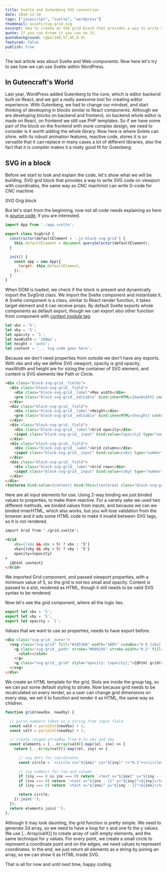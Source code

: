 ```yaml
---
title: Svelte and Gutenberg SVG connection
date: 2019-12-10
tags: ["javascript", "svelte", "wordpress"]
thumbnail: assets/svg-grid.svg
excerpt: How to create an SVG grid block that provides a way to write SVG code on viewport with coordinates.
quote: If you can dream it you can do it.
quotebackground: rgba(168,57,65,0.9)
featured: false
publish: true
---
```


The last article was about Svelte and Web components. Now here let's try to see how we can use Svelte within WordPress.

## In Gutencraft's World

Last year, WordPress added Gutenberg to the core, which is editor backend built on React, and we got a really awesome tool for creating editor experience.  With Gutenberg, we had to change our mindset, and start thinking of developing in blocks similar to React components. Although we are developing blocks on backend and frontend, on backend whole editor is made on React, on frontend we still use PHP templates. So if we have some part of the block on the frontend with more complex design, we need to consider is it worth adding the whole library. Now here is where Svlete can shine. with its robust animation features, reactive code, stores it is so versatile that it can replace in many cases a lot of different libraries, also the fact that it is compiler makes it a really good fit for Gutenberg.

## SVG in a block

Before we start to look and explain the code, let's show what we will be building. SVG grid block that provides a way to write SVG code on viewport with coordinates, the same way as CNC machinist can write G-code for CNC machine


<div className="centered spaced">
  <GridBlock />
  <i className="spaced">SVG Grig block</i>
</div>


But let's start from the beginning, now not all code needs explaining so here is [source code](https://github.com/Tihi321/ts-blocks/tree/master/src/blocks/custom/svg-grid/assets), if you are interested.


```javascript
import App from './app.svelte';

export class SvgGrid {
  constructor(defaultElement = '.js-block-svg-grid') {
    this.defaultElement = document.querySelector(defaultElement);
  }

  init() {
    const app = new App({
      target: this.defaultElement,
    });
  }
}
```

When DOM is loaded, we check if the block is present and dynamically import the SvgGrid class. We import the Svelte component and instantiate it. A Svelte component is a class, similar to React render function, it takes target element and it can receive props. By default Svelte exports whole components as default export, though we can export also other function from component with [context module tag](https://svelte.dev/docs#script_context_module).

```javascript
let vbx = '5';
let vby = '5';
let opacity = '1';
let maxWidth = '200px';
let height = 'auto';
let content = '... Svg code goes here';
```

Because we don't need properties from outside we don't have any exports. With vbx and vby we define SVG viewport, opacity is grid opacity, maxWidth and height are for sizing the container of SVG element, and content is SVG elements like Path or Circle.

```html
<div class="block-svg-grid__fields">
  <div class="block-svg-grid__field">
    <div class="block-svg-grid__label">Max width</div>
    <pre class="block-svg-grid__editable" bind:innerHTML={maxWidth} contenteditable="true" />
  </div>
  <div class="block-svg-grid__field">
    <div class="block-svg-grid__label">Height</div>
    <pre class="block-svg-grid__editable" bind:innerHTML={height} contenteditable="true" />
  </div>
  <div class="block-svg-grid__field">
    <div class="block-svg-grid__label">Grid opacity</div>
    <input class="block-svg-grid__input" bind:value={opacity} type="number" min="0" max="1" step="0.1" />
  </div>
  <div class="block-svg-grid__field">
    <div class="block-svg-grid__label">Grid columns</div>
    <input class="block-svg-grid__input" bind:value={vbx} type="number" max="100" min="5" />
  </div>
  <div class="block-svg-grid__field">
    <div class="block-svg-grid__label">Grid rows</div>
    <input class="block-svg-grid__input" bind:value={vby} type="number" max="100" min="5" />
  </div>
</div>
<textarea bind:value={content} bind:this={textarea} class="block-svg-grid__code" rows="4" />
```

Here are all input elements for use. Using 2-way binding we just binded values to properties, to make them reactive. For a variety sake we used two different methods, we binded values from inputs, and because we can we binded innerHTML, which also works, but you will lose validation from the browser and it ads some HTML code to make it invalid between SVG tags, so it is not rendered.


```html
import Grid from './grid.svelte';

<Grid
    vbx={(vbx && vbx > 5) ? vbx : '5'}
    vby={(vby && vby > 5) ? vby : '5'}
    opacity={opacity}
>
  {@html content}
</Grid>
```

We imported Grid component, and passed viewport properties, with a minimum value of 5, so the grid is not too small and opacity. Content is passed to a slot, rendered as HTML, though it still needs to be valid SVG syntax to be rendered.

Now let's see the grid component, where all the logic lies.


```javascript
export let vbx = '5';
export let vby = '5';
export let opacity = '1';
```

Values that we want to use as properties, needs to have export before.

```html
<div class="svg-grid__outer">
  <svg class="svg-grid" fill="#28536B" width="100%" viewBox="0 0 {vbx} {vbx}" style="overflow: visible;">
    <g class="svg-grid__path" stroke="#609295" stroke-width="0.2" fill="transparent">
      <slot></slot>
    </g>
    <g class="svg-grid__grid" style="opacity: {opacity};">{@html grid(vbx, vby)}</g>
  </svg>
</div>
```

We create an HTML template for the grid, Slots are inside the group tag, so we can put some default styling to stroke. Now because grid needs to be recalculated on every render, as a user can change grid dimensions on every step, we set it to function and render it as HTML, the same way as children.

```javascript
function grid(newVbx, newVby) {

  // parse numbers taken as a string from input field.
  const valX = parseInt(newVbx) + 1;
  const valY = parseInt(newVby) + 1;

  // create ranged arrayMap from 0 to vbx and vby
  const elements = [...Array(valX)].map((el, inx) => {
    return [...Array(valY)].map((el, iny) => {

      // svg dots for coordinates
      const circle = `<circle cx="${inx}" cy="${iny}" r="0.1"></circle>`;

      // svg numbers for row and column
      if (iny === 0 && inx === 0) return `<text x="${inx}" y="${iny - 1}">${inx}</text><text x="${inx - 1}" y="${iny}">${inx}</text>${circle}`;
      if (inx === 0) return `<text x="${inx - 1}" y="${iny}">${iny}</text>${circle}`;
      if (iny === 0) return `<text x="${inx}" y="${iny - 1}">${inx}</text>${circle}`;

      return circle;
    }).join('');
  });
  return elements.join('');
};
```

Although it may look daunting, the grid function is pretty simple. We need to generate 2d array, so we need to have a loop for x and one fo the y values. We use [...Array(valX)]  to create array of valX empty elements, and the same technique for y values. For every point, we create a small circle to represent a coordinate point and on the edges, we need values to represent coordinates. In the end, we just return all elements as a string by joining an array, so ew can show it as HTML inside SVG.

That is all for now and until next time, happy coding.